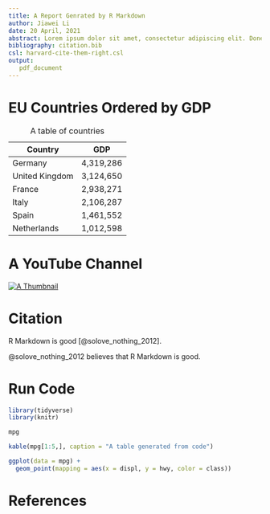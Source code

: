 ```yaml
---
title: A Report Genrated by R Markdown
author: Jiawei Li
date: 20 April, 2021
abstract: Lorem ipsum dolor sit amet, consectetur adipiscing elit. Donec sit amet libero justo. Pellentesque eget nibh ex. Aliquam tincidunt egestas lectus id ullamcorper. Proin tellus orci, posuere sed cursus at, bibendum ac odio. Nam consequat non ante eget aliquam. Nulla facilisis tincidunt elit. Nunc hendrerit pellentesque quam, eu imperdiet ipsum porttitor ut. Interdum et malesuada fames ac ante ipsum primis in faucibus. Suspendisse potenti. Duis vitae nibh mauris. Duis nec sem sit amet ante dictum mattis. Suspendisse diam velit, maximus eget commodo at, faucibus et nisi. Ut a pellentesque eros, sit amet suscipit eros. Nunc tincidunt quis risus suscipit vestibulum. Quisque eu fringilla massa.
bibliography: citation.bib
csl: harvard-cite-them-right.csl
output:
   pdf_document
---
```


# EU Countries Ordered by GDP

| Country        | GDP       |
| -------------- | --------- |
| Germany        | 4,319,286 |
| United Kingdom | 3,124,650 |
| France         | 2,938,271 |
| Italy          | 2,106,287 |
| Spain          | 1,461,552 |
| Netherlands    | 1,012,598 |
: A table of countries

# A YouTube Channel

[![A Thumbnail](1_thumbnail.jpg)](https://www.youtube.com/watch?v=mvz3LRK263E)

# Citation

R Markdown is good [@solove_nothing_2012].

@solove_nothing_2012 believes that R Markdown is good.

# Run Code
```r
library(tidyverse)
library(knitr)
```

```r
mpg
```

```r
kable(mpg[1:5,], caption = "A table generated from code")
```

```r
ggplot(data = mpg) + 
  geom_point(mapping = aes(x = displ, y = hwy, color = class))
```
\pagebreak

# References